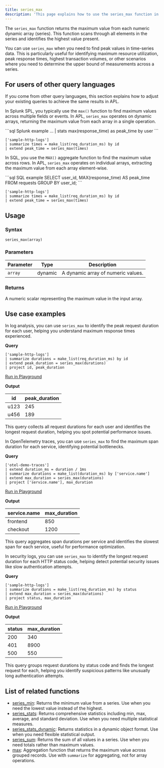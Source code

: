 ```yaml
---
title: series_max
description: 'This page explains how to use the series_max function in APL.'
---
```


The `series_max` function returns the maximum value from each numeric dynamic array (series). This function scans through all elements in the series and identifies the highest value present.

You can use `series_max` when you need to find peak values in time-series data. This is particularly useful for identifying maximum resource utilization, peak response times, highest transaction volumes, or other scenarios where you need to determine the upper bound of measurements across a series.

## For users of other query languages

If you come from other query languages, this section explains how to adjust your existing queries to achieve the same results in APL.

<AccordionGroup>
<Accordion title="Splunk SPL users">

In Splunk SPL, you typically use the `max()` function to find maximum values across multiple fields or events. In APL, `series_max` operates on dynamic arrays, returning the maximum value from each array in a single operation.

<CodeGroup>
```sql Splunk example
... | stats max(response_time) as peak_time by user
```

```kusto APL equivalent
['sample-http-logs']
| summarize times = make_list(req_duration_ms) by id
| extend peak_time = series_max(times)
```
</CodeGroup>

</Accordion>
<Accordion title="ANSI SQL users">

In SQL, you use the `MAX()` aggregate function to find the maximum value across rows. In APL, `series_max` operates on individual arrays, extracting the maximum value from each array element-wise.

<CodeGroup>
```sql SQL example
SELECT user_id, MAX(response_time) AS peak_time
FROM requests
GROUP BY user_id;
```

```kusto APL equivalent
['sample-http-logs']
| summarize times = make_list(req_duration_ms) by id
| extend peak_time = series_max(times)
```
</CodeGroup>

</Accordion>
</AccordionGroup>

## Usage

### Syntax

```kusto
series_max(array)
```

### Parameters

| Parameter | Type    | Description                        |
| --------- | ------- | ---------------------------------- |
| `array`   | dynamic | A dynamic array of numeric values. |

### Returns

A numeric scalar representing the maximum value in the input array.

## Use case examples

<Tabs>
<Tab title="Log analysis">

In log analysis, you can use `series_max` to identify the peak request duration for each user, helping you understand maximum response times experienced.

**Query**

```kusto
['sample-http-logs']
| summarize durations = make_list(req_duration_ms) by id
| extend peak_duration = series_max(durations)
| project id, peak_duration
```

[Run in Playground](https://play.axiom.co/axiom-play-qf1k/query?initForm=%7B%22apl%22%3A%22%5B'sample-http-logs'%5D%20%7C%20summarize%20durations%20%3D%20make_list(req_duration_ms)%20by%20id%20%7C%20extend%20peak_duration%20%3D%20series_max(durations)%20%7C%20project%20id%2C%20peak_duration%22%7D)

**Output**

| id   | peak_duration |
| ---- | ------------- |
| u123 | 245           |
| u456 | 189           |

This query collects all request durations for each user and identifies the longest request duration, helping you spot potential performance issues.

</Tab>
<Tab title="OpenTelemetry traces">

In OpenTelemetry traces, you can use `series_max` to find the maximum span duration for each service, identifying potential bottlenecks.

**Query**

```kusto
['otel-demo-traces']
| extend duration_ms = duration / 1ms
| summarize durations = make_list(duration_ms) by ['service.name']
| extend max_duration = series_max(durations)
| project ['service.name'], max_duration
```

[Run in Playground](https://play.axiom.co/axiom-play-qf1k/query?initForm=%7B%22apl%22%3A%22%5B'otel-demo-traces'%5D%20%7C%20extend%20duration_ms%20%3D%20duration%20%2F%201ms%20%7C%20summarize%20durations%20%3D%20make_list(duration_ms)%20by%20%5B'service.name'%5D%20%7C%20extend%20max_duration%20%3D%20series_max(durations)%20%7C%20project%20%5B'service.name'%5D%2C%20max_duration%22%7D)

**Output**

| service.name | max_duration |
| ------------ | ------------ |
| frontend     | 850          |
| checkout     | 1200         |

This query aggregates span durations per service and identifies the slowest span for each service, useful for performance optimization.

</Tab>
<Tab title="Security logs">

In security logs, you can use `series_max` to identify the longest request duration for each HTTP status code, helping detect potential security issues like slow authentication attempts.

**Query**

```kusto
['sample-http-logs']
| summarize durations = make_list(req_duration_ms) by status
| extend max_duration = series_max(durations)
| project status, max_duration
```

[Run in Playground](https://play.axiom.co/axiom-play-qf1k/query?initForm=%7B%22apl%22%3A%22%5B'sample-http-logs'%5D%20%7C%20summarize%20durations%20%3D%20make_list(req_duration_ms)%20by%20status%20%7C%20extend%20max_duration%20%3D%20series_max(durations)%20%7C%20project%20status%2C%20max_duration%22%7D)

**Output**

| status | max_duration |
| ------ | ------------ |
| 200    | 340          |
| 401    | 8900         |
| 500    | 550          |

This query groups request durations by status code and finds the longest request for each, helping you identify suspicious patterns like unusually long authentication attempts.

</Tab>
</Tabs>

## List of related functions

- [series_min](/apl/scalar-functions/time-series/series-min): Returns the minimum value from a series. Use when you need the lowest value instead of the highest.
- [series_stats](/apl/scalar-functions/time-series/series-stats): Returns comprehensive statistics including min, max, average, and standard deviation. Use when you need multiple statistical measures.
- [series_stats_dynamic](/apl/scalar-functions/time-series/series-stats-dynamic): Returns statistics in a dynamic object format. Use when you need flexible statistical output.
- [series_sum](/apl/scalar-functions/time-series/series-sum): Returns the sum of all values in a series. Use when you need totals rather than maximum values.
- [max](/apl/aggregation-function/max): Aggregation function that returns the maximum value across grouped records. Use with `summarize` for aggregating, not for array operations.

